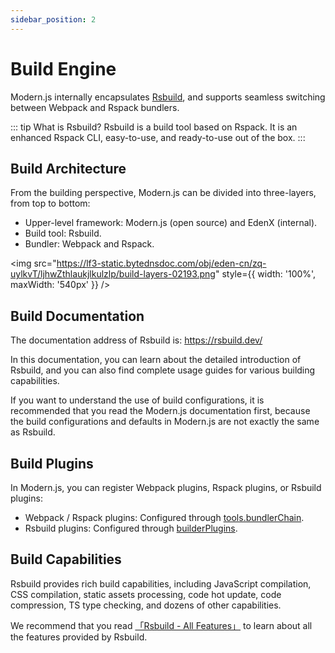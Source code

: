 ```yaml
---
sidebar_position: 2
---
```


# Build Engine

Modern.js internally encapsulates [Rsbuild](https://rsbuild.dev/), and supports seamless switching between Webpack and Rspack bundlers.

::: tip What is Rsbuild?
Rsbuild is a build tool based on Rspack. It is an enhanced Rspack CLI, easy-to-use, and ready-to-use out of the box.
:::

## Build Architecture

From the building perspective, Modern.js can be divided into three-layers, from top to bottom:

- Upper-level framework: Modern.js (open source) and EdenX (internal).
- Build tool: Rsbuild.
- Bundler: Webpack and Rspack.

<img
  src="https://lf3-static.bytednsdoc.com/obj/eden-cn/zq-uylkvT/ljhwZthlaukjlkulzlp/build-layers-02193.png"
  style={{ width: '100%', maxWidth: '540px' }}
/>

## Build Documentation

The documentation address of Rsbuild is: https://rsbuild.dev/

In this documentation, you can learn about the detailed introduction of Rsbuild, and you can also find complete usage guides for various building capabilities.

If you want to understand the use of build configurations, it is recommended that you read the Modern.js documentation first, because the build configurations and defaults in Modern.js are not exactly the same as Rsbuild.

## Build Plugins

In Modern.js, you can register Webpack plugins, Rspack plugins, or Rsbuild plugins:

- Webpack / Rspack plugins: Configured through [tools.bundlerChain](/configure/app/tools/bundler-chain).
- Rsbuild plugins: Configured through [builderPlugins](/configure/app/builder-plugins).

## Build Capabilities

Rsbuild provides rich build capabilities, including JavaScript compilation, CSS compilation, static assets processing, code hot update, code compression, TS type checking, and dozens of other capabilities.

We recommend that you read [「Rsbuild - All Features」](https://rsbuild.dev/guide/start/features) to learn about all the features provided by Rsbuild.
